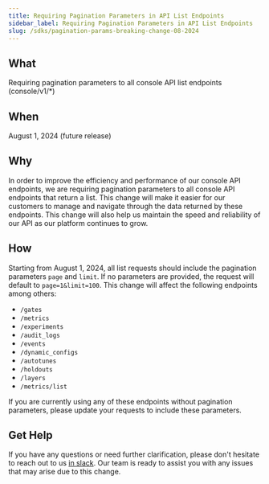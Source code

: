```yaml
---
title: Requiring Pagination Parameters in API List Endpoints
sidebar_label: Requiring Pagination Parameters in API List Endpoints
slug: /sdks/pagination-params-breaking-change-08-2024
---
```


## What

Requiring pagination parameters to all console API list endpoints (console/v1/*)

## When

August 1, 2024 (future release)

## Why

In order to improve the efficiency and performance of our console API endpoints, we are requiring pagination parameters to all console API endpoints that return a list. This change will make it easier for our customers to manage and navigate through the data returned by these endpoints. This change will also help us maintain the speed and reliability of our API as our platform continues to grow.

## How

Starting from August 1, 2024, all list requests should include the pagination parameters `page` and `limit`. If no parameters are provided, the request will default to `page=1&limit=100`. This change will affect the following endpoints among others:

- `/gates`
- `/metrics`
- `/experiments`
- `/audit_logs`
- `/events`
- `/dynamic_configs`
- `/autotunes`
- `/holdouts`
- `/layers`
- `/metrics/list`

If you are currently using any of these endpoints without pagination parameters, please update your requests to include these parameters.

## Get Help

If you have any questions or need further clarification, please don't hesitate to reach out to us [in slack](https://statsig.com/slack). Our team is ready to assist you with any issues that may arise due to this change.

